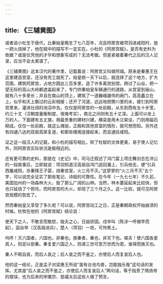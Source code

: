 ```yaml
---
---
---
```

title: 《三辅黄图》
---




或者说小杜生于唐代，比秦始皇晚生了七八百年，况且阿房宫被项羽进咸阳时，放一把火烧掉了，他在赋中的描写不一定实在。小杜的《阿房宫赋》，是否有史料为依据？或是仅凭他的才华和想象写成的？无法考据。但是紧接着秦代之后的汉人记录，应当不会太离谱了。

《三辅黄图》这本汉代的著作里，记载着说：阿房宫又叫做阿城。原来是秦惠王在这里建造宫室，还没有完工就死了。始皇统一天下以后，就选择了这个地方，扩大范围，建筑阿房宫，占地方圆达三百多里，造了许多离宫别馆，跨过了山谷，把一望无际的高山大岭都遮盖起来了，专门供秦始皇车辆通行的道路，从宫室到骊山，就有八十多里长；并且在南山的顶上，建筑了一道巍峨雄伟的阙门，高高矗立在上，似乎和天上飘过的云彩相接；还开了河道，远远地把樊川里的水，接引到阿房宫里来，灌进壮阔的池沼中去。仅仅是阿房宫的一处前殿，从东到西有五十步宽，约三十丈（汉朝度量衡制度，很难考实），南北之间则有五十丈深。上面可以坐上万的人，下面建有五丈旗，用最贵重的建材兴建，横梁是用木兰架设，门则用磁石砌成。仅仅一处前殿，就这么瑰丽，正殿和其他宫室的情形，就可想而知。另外还有四通八达的双层高架复道，和那些楼阁连接起来，而且通往咸阳。

证之这一段汉人的记载，和小杜的描写相比，除了杜赋的文体更美，易于使人记忆外，同阿房宫实际状况是极相近的。

还有更可靠的史料，那是在《史记》中，司马迁叙述了鸿门宴上项庄舞剑志在沛公的一段故事后，立即就说：项羽知道汉高祖自鸿门逃回灞上，引兵他去，便“引兵西屠咸阳，杀秦降王子婴，烧秦宫室，火三月不灭。”这寥寥的“火三月不灭”五个字，可以说完全证实了那些笔记、诗赋的可靠性。在今年（一九七七年）不久前，美国加州的一场森林大火，毁了那么广阔的山林。当然，林木蔓延起来比较快，但也只延烧了个把月。而阿房宫的大火，却烧了三个月之久。这一比较，就可见阿房宫规模的恢宏了。

然而秦始皇又享受了多久呢？可以说，阿房宫动工之日，正是秦朝政权开始崩溃的时候。杜牧在他的《阿房宫赋》结论说：

使天下之人，不敢言而敢怒，独夫之心，日益骄固。戍卒叫（陈涉一呼揭竿而起），函谷举（汉高祖进兵），楚人（项羽）一炬，可怜焦土。

呜呼！灭六国者，六国也，非秦也。族秦者，秦也，非天下也。嗟夫！使六国各爱其人，则足以拒秦。秦复爱六国之人，则递三世可至万世而为君，谁得而族灭也。

秦人不暇自哀，而后人哀之；后人哀之而不鉴之，亦使后人而复哀后人也。

他的这一结论，正是孟子对梁惠王所说“虽有台池鸟兽，岂能独乐哉”这句话的发挥。尤其是“后人哀之而不鉴之，亦使后人而复哀后人”两句话，等于指责了隋炀帝的错误，也为后来的宋徽宗、慈禧太后这些人做了预言。